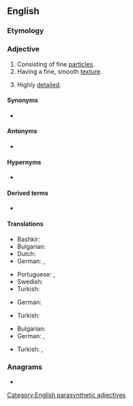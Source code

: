 {{also|finegrained}}
==English==

===Etymology===
{{compound|en|fine|grained}}

===Adjective===
{{en-adj}}

# Consisting of fine [[particle]]s.
# Having a fine, smooth [[texture]].
# {{lb|en|figurative}} Highly [[detailed]].

====Synonyms====
* {{l|en|subtle}}

====Antonyms====
* {{l|en|coarse-grained}}

====Hypernyms====
* {{l|en|grained}}

====Derived terms====
* {{l|en|fine-grainedness}}

====Translations====
{{trans-top|Consisting of fine particles}}
* Bashkir: {{t|ba|ваҡ|sc=Cyrl}}
* Bulgarian: {{t|bg|дребнозърнест}}
* Dutch: {{t|nl|fijnkorrelig}}
* German: {{t+|de|feinkörnig}}, {{t|de|kleinkörnig}}
{{trans-mid}}
* Portuguese: {{t+|pt|peneirado}}, {{t+|pt|refinado}}
* Swedish: {{t+|sv|finkornig}}
* Turkish: {{t|tr|[[ince]] [[taneli]]}}
{{trans-bottom}}

{{trans-top|Having a fine, smooth texture}}
* German: {{t+|de|feinkörnig}}
{{trans-mid}}
* Turkish: {{t|tr|[[ince]] [[taneli]]}}
{{trans-bottom}}

{{trans-top|figurative: detailed}}
* Bulgarian: {{t+|bg|детайлен}}
* German: {{t|de|detailgenau}}, {{t+|de|detailliert}}
{{trans-mid}}
* Turkish: {{t+|tr|ayrıntılı}}, {{t+|tr|detaylı}}
{{trans-bottom}}

===Anagrams===
* {{anagrams|en|a=adeefgiinnr|era-defining}}

[[Category:English parasynthetic adjectives]]